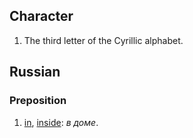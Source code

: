== Character ==
#The third letter of the Cyrillic alphabet.

== Russian ==
=== Preposition ===

# [[in]], [[inside]]: ''в доме''.